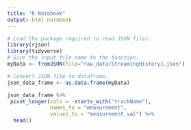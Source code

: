 ```yaml
---
title: "R Notebook"
output: html_notebook
---
```


```r
# Load the package required to read JSON files.
library(rjson)
library(tidyverse)
# Give the input file name to the function.
myData <- fromJSON(file="raw_data/StreamingHistory1.json")

# Convert JSON file to dataframe.
json_data_frame <- as.data.frame(myData)

json_data_frame %>% 
 pivot_longer(cols = -starts_with("trackName"),
              names_to = "measurement",
              values_to = "measurement_val") %>% 
  head()

```

